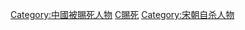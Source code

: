 {{DEFAULTSORT:S宋朝被賜死人物}}
[[Category:中國被賜死人物|Category:中國被賜死人物]]
[[Category:宋朝被處決者‎|C賜死]]
[[Category:宋朝自杀人物|Category:宋朝自杀人物]]